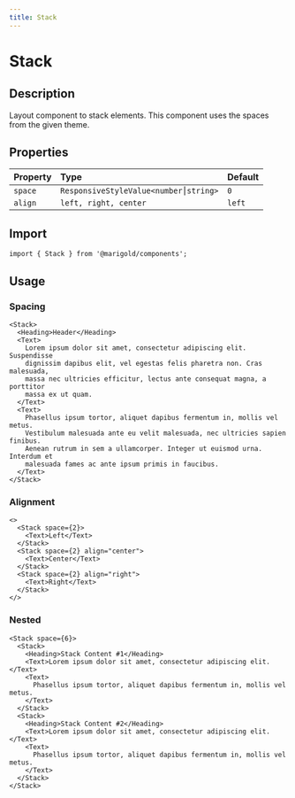 ```yaml
---
title: Stack
---
```


# Stack

## Description

Layout component to stack elements. This component uses the spaces from the given theme.

## Properties

| Property | Type                                  | Default |
| :------- | :------------------------------------ | :------ |
| `space`  | `ResponsiveStyleValue<number⎮string>` | `0`     |
| `align`  | `left, right, center`                 | `left`  |

## Import

```tsx code
import { Stack } from '@marigold/components';
```

## Usage

### Spacing

```tsx
<Stack>
  <Heading>Header</Heading>
  <Text>
    Lorem ipsum dolor sit amet, consectetur adipiscing elit. Suspendisse
    dignissim dapibus elit, vel egestas felis pharetra non. Cras malesuada,
    massa nec ultricies efficitur, lectus ante consequat magna, a porttitor
    massa ex ut quam.
  </Text>
  <Text>
    Phasellus ipsum tortor, aliquet dapibus fermentum in, mollis vel metus.
    Vestibulum malesuada ante eu velit malesuada, nec ultricies sapien finibus.
    Aenean rutrum in sem a ullamcorper. Integer ut euismod urna. Interdum et
    malesuada fames ac ante ipsum primis in faucibus.
  </Text>
</Stack>
```

### Alignment

```tsx
<>
  <Stack space={2}>
    <Text>Left</Text>
  </Stack>
  <Stack space={2} align="center">
    <Text>Center</Text>
  </Stack>
  <Stack space={2} align="right">
    <Text>Right</Text>
  </Stack>
</>
```

### Nested

```tsx
<Stack space={6}>
  <Stack>
    <Heading>Stack Content #1</Heading>
    <Text>Lorem ipsum dolor sit amet, consectetur adipiscing elit.</Text>
    <Text>
      Phasellus ipsum tortor, aliquet dapibus fermentum in, mollis vel metus.
    </Text>
  </Stack>
  <Stack>
    <Heading>Stack Content #2</Heading>
    <Text>Lorem ipsum dolor sit amet, consectetur adipiscing elit.</Text>
    <Text>
      Phasellus ipsum tortor, aliquet dapibus fermentum in, mollis vel metus.
    </Text>
  </Stack>
</Stack>
```
